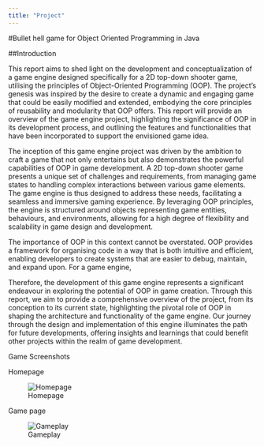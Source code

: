 ```yaml
---
title: "Project"
---
```

#Bullet hell game for Object Oriented Programming in Java

##Introduction

This report aims to shed light on the development and conceptualization of a game engine designed specifically for a 2D top-down shooter game, utilising the principles of Object-Oriented Programming (OOP). The project's genesis was inspired by the desire to create a dynamic and engaging game that could be easily modified and extended, embodying the core principles of reusability and modularity that OOP offers. This report will provide an overview of the game engine project, highlighting the significance of OOP in its development process, and outlining the features and functionalities that have been incorporated to support the envisioned game idea.

The inception of this game engine project was driven by the ambition to craft a game that not only entertains but also demonstrates the powerful capabilities of OOP in game development. A 2D top-down shooter game presents a unique set of challenges and requirements, from managing game states to handling complex interactions between various game elements. The game engine is thus designed to address these needs, facilitating a seamless and immersive gaming experience. By leveraging OOP principles, the engine is structured around objects representing game entities, behaviours, and environments, allowing for a high degree of flexibility and scalability in game design and development.

The importance of OOP in this context cannot be overstated. OOP provides a framework for organising code in a way that is both intuitive and efficient, enabling developers to create systems that are easier to debug, maintain, and expand upon. For a game engine, 

Therefore, the development of this game engine represents a significant endeavour in exploring the potential of OOP in game creation. Through this report, we aim to provide a comprehensive overview of the project, from its conception to its current state, highlighting the pivotal role of OOP in shaping the architecture and functionality of the game engine. Our journey through the design and implementation of this engine illuminates the path for future developments, offering insights and learnings that could benefit other projects within the realm of game development.


Game Screenshots


Homepage

![Homepage](images/BHhome.png)


Game page

![Gameplay](images/BH.png)
